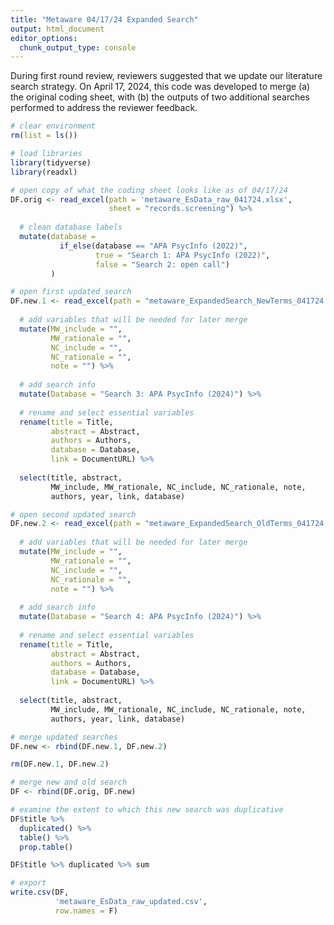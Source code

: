 ```yaml
---
title: "Metaware 04/17/24 Expanded Search"
output: html_document
editor_options: 
  chunk_output_type: console
---
```


During first round review, reviewers suggested that we update our literature search strategy. On April 17, 2024, this code was developed to merge (a) the original coding sheet, with (b) the outputs of two additional searches performed to address the reviewer feedback.

```r
# clear environment
rm(list = ls())

# load libraries
library(tidyverse)
library(readxl)

# open copy of what the coding sheet looks like as of 04/17/24
DF.orig <- read_excel(path = 'metaware_EsData_raw_041724.xlsx',
                      sheet = "records.screening") %>% 
  
  # clean database labels
  mutate(database = 
           if_else(database == "APA PsycInfo (2022)",
                   true = "Search 1: APA PsycInfo (2022)",
                   false = "Search 2: open call")
         )

# open first updated search
DF.new.1 <- read_excel(path = "metaware_ExpandedSearch_NewTerms_041724.xls") %>% 
  
  # add variables that will be needed for later merge
  mutate(MW_include = "",
         MW_rationale = "",
         NC_include = "",
         NC_rationale = "",
         note = "") %>%
  
  # add search info
  mutate(Database = "Search 3: APA PsycInfo (2024)") %>% 
  
  # rename and select essential variables
  rename(title = Title,
         abstract = Abstract,
         authors = Authors,
         database = Database,
         link = DocumentURL) %>% 
  
  select(title, abstract, 
         MW_include, MW_rationale, NC_include, NC_rationale, note,
         authors, year, link, database)

# open second updated search
DF.new.2 <- read_excel(path = "metaware_ExpandedSearch_OldTerms_041724.xls") %>% 
  
  # add variables that will be needed for later merge
  mutate(MW_include = "",
         MW_rationale = "",
         NC_include = "",
         NC_rationale = "",
         note = "") %>% 
  
  # add search info
  mutate(Database = "Search 4: APA PsycInfo (2024)") %>%
  
  # rename and select essential variables
  rename(title = Title,
         abstract = Abstract,
         authors = Authors,
         database = Database,
         link = DocumentURL) %>% 
  
  select(title, abstract, 
         MW_include, MW_rationale, NC_include, NC_rationale, note,
         authors, year, link, database)

# merge updated searches
DF.new <- rbind(DF.new.1, DF.new.2)

rm(DF.new.1, DF.new.2)

# merge new and old search
DF <- rbind(DF.orig, DF.new)

# examine the extent to which this new search was duplicative
DF$title %>%
  duplicated() %>%
  table() %>% 
  prop.table()

DF$title %>% duplicated %>% sum

# export
write.csv(DF,
          'metaware_EsData_raw_updated.csv',
          row.names = F)
```
